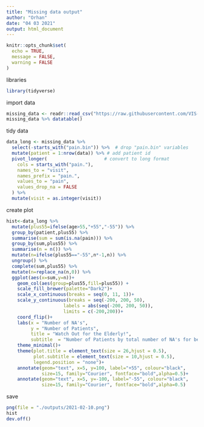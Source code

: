---
title: "Missing data output"
author: "Orhan"
date: "04 03 2021"
output: html_document
---

```{r setup, include=FALSE}
knitr::opts_chunk$set(
  echo = TRUE,
  message = FALSE,
  warning = FALSE
)
```



libraries
```{r}
library(tidyverse)
```

import data
```{r}
missing_data <- readr::read_csv("https://raw.githubusercontent.com/VIS-SIG/Wonderful-Wednesdays/master/data/2021/2021-02-10/missing_data.csv")
missing_data %>% datatable()
```


tidy data
```{r}
data_long <- missing_data %>%
  select(-starts_with("pain.bin")) %>%  # drop "pain.bin" variables
  mutate(patient = 1:nrow(data)) %>% # add patient id
  pivot_longer(                     # convert to long format
    cols = starts_with("pain."),
    names_to = "visit",
    names_prefix = "pain.",
    values_to = "pain",
    values_drop_na = FALSE
  ) %>% 
  mutate(visit = as.integer(visit)) 
```




create plot
```{r}
hist<-data_long %>%
  mutate(plus55=ifelse(age>55,"+55","-55")) %>% 
  group_by(patient,plus55) %>%
  summarise(sum = sum(is.na(pain))) %>%
  group_by(sum,plus55) %>%
  summarise(n = n()) %>% 
  mutate(n=ifelse(plus55=="-55",n*-1,n)) %>% 
  ungroup() %>% 
  complete(sum,plus55) %>% 
  mutate(n=replace_na(n,0)) %>% 
  ggplot(aes(x=sum,y=n))+
    geom_col(aes(group=plus55,fill=plus55)) + 
    scale_fill_brewer(palette="Dark2")+
    scale_x_continuous(breaks = seq(0, 11, 1))+
    scale_y_continuous(breaks = seq(-200, 200, 50), 
                     labels = abs(seq(-200, 200, 50)),
                     limits = c(-200,200))+
    coord_flip()+
    labs(x = "Number of NA's", 
         y = "Number of Patients", 
         title = "Watch Out for the Elderly!",
         subtitle  = "Number of Patients by total number of NA's for below 55 and above 55 age groups")+ 
    theme_minimal()+
    theme(plot.title = element_text(size = 26,hjust = 0.5),
          plot.subtitle = element_text(size = 10,hjust = 0.5),
          legend.position = "none")+
    annotate(geom="text", x=5, y=100, label="+55", colour="black",
             size=15, family="Courier", fontface="bold",alpha=0.5)+
    annotate(geom="text", x=5, y=-100, label="-55", colour="black",
             size=15, family="Courier", fontface="bold",alpha=0.5)
```

save
```{r}
png(file = "./outputs/2021-02-10.png")
hist
dev.off()
```

